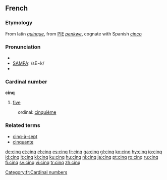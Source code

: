 ==French==
===Etymology===
From latin ''[[quinque]]'', from [[PIE]] ''[[penkwe]]'', cognate with Spanish ''[[cinco]]''

===Pronunciation===
*{{IPA|/sɛ̃k/}}
*[[w:SAMPA|SAMPA]]: /sE~k/
*{{audio|Fr-cinq-fr.ogg|audio}}

===Cardinal number===
'''cinq'''

# [[five]]

:ordinal: [[cinquième]]

===Related terms===
*[[cinq-à-sept]]
*[[cinquante]]

[[Category:fr:Cardinal numbers]]

[[de:cinq]]
[[et:cinq]]
[[el:cinq]]
[[es:cinq]]
[[fr:cinq]]
[[ga:cinq]]
[[gl:cinq]]
[[ko:cinq]]
[[hy:cinq]]
[[io:cinq]]
[[id:cinq]]
[[it:cinq]]
[[kl:cinq]]
[[ku:cinq]]
[[hu:cinq]]
[[nl:cinq]]
[[ja:cinq]]
[[pt:cinq]]
[[ro:cinq]]
[[ru:cinq]]
[[fi:cinq]]
[[sv:cinq]]
[[vi:cinq]]
[[tr:cinq]]
[[zh:cinq]]